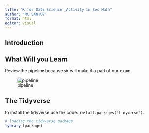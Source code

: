 ```yaml
---
title: "R for Data Science _Activity in Sec Math"
author: "MC SANTOS"
format: html
editor: visual
---
```


## Introduction

## What Will you Learn

Review the pipeline because sir will make it a part of our exam

![pipeline](r4dspics/r4dspic1.jpg)

## The Tidyverse

to install the tidyverse use the code: `install.packages("tidyverse")`.

```r
# loading the tidyverse package 
lybrary (package)
```

```{}
```
